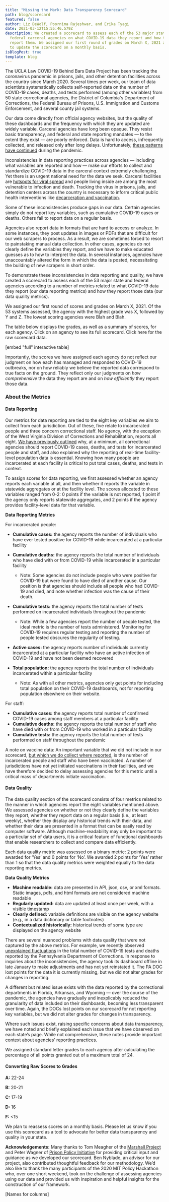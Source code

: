```yaml
---
title: "Missing the Mark: Data Transparency Scorecard"
path: blog/scorecard
featured: false
author: Liz DeWolf, Poornima Rajeshwar, and Erika Tyagi
date: 2021-03-12T15:55:46.579Z
description: We created a scorecard to assess each of the 53 major state and
  federal carceral agencies on what COVID-19 data they report and how they
  report them. We assigned our first round of grades on March X, 2021 and plan
  to update the scorecard on a monthly basis.
isBlogPost: true
template: blog
---
```

The UCLA Law COVID-19 Behind Bars Data Project has been tracking the coronavirus pandemic in prisons, jails, and other detention facilities across the country since March 2020. Several times per week, our team of data scientists systematically collects self-reported data on the number of COVID-19 cases, deaths, and tests performed (among other variables) from 50 state correctional agencies, the District of Columbia's Department of Corrections, the Federal Bureau of Prisons, U.S. Immigration and Customs Enforcement, and several county jail systems.

Our data come directly from official agency websites, but the quality of these dashboards and the frequency with which they are updated are widely variable. Carceral agencies have long been opaque. They resist basic transparency, and federal and state reporting mandates — to the extent they exist — are poorly enforced. Data is hard to access, infrequently collected, and released only after long delays. Unfortunately, [these patterns have continued](https://uclacovidbehindbars.org/blog/data-reporting) during the pandemic.

Inconsistencies in data reporting practices across agencies — including what variables are reported and how — make our efforts to collect and standardize COVID-19 data in the carceral context extremely challenging. Yet there is an urgent national need for the data we seek. Carceral facilities are [hotspots for viral spread](https://jamanetwork.com/journals/jama/fullarticle/2768249) and people living inside are among the most vulnerable to infection and death. Tracking the virus in prisons, jails, and detention centers across the country is necessary to inform critical public health interventions like [decarceration and vaccination](https://www.nejm.org/doi/full/10.1056/NEJMp2100609). 

Some of these inconsistencies produce gaps in our data. Certain agencies simply do not report key variables, such as cumulative COVID-19 cases or deaths. Others fail to report data on a regular basis. 

Agencies also report data in formats that are hard to access or analyze. In some instances, they post updates in images or PDFs that are difficult for our web scrapers to process. As a result, we are sometimes forced to resort to painstaking manual data collection. In other cases, agencies do not clearly define the variables they report, and we have to make educated guesses as to how to interpret the data. In several instances, agencies have unaccountably altered the form in which the data is posted, necessitating the building of new scrapers in short order. 

To demonstrate these inconsistencies in data reporting and quality, we have created a scorecard to assess each of the 53 major state and federal agencies according to a number of metrics related to what COVID-19 data they report (our data reporting metrics) and how they report those data (our data quality metrics). 

We assigned our first round of scores and grades on March X, 2021. Of the 53 systems assessed, the agency with the highest grade was X, followed by Y and Z. The lowest scoring agencies were Blah and Blah. 

The table below displays the grades, as well as a summary of scores, for each agency. Click on an agency to see its full scorecard. Click here for the raw scorecard data. 

\[embed "full" interactive table]

Importantly, the scores we have assigned each agency do not reflect our judgment on how each has managed and responded to COVID-19 outbreaks, nor on how reliably we believe the reported data correspond to true facts on the ground. They reflect only our judgments on *how comprehensive* the data they report are and on *how efficiently* they report those data. 

### **About the Metrics**

#### **Data Reporting**

Our metrics for data reporting are tied to the eight key variables we aim to collect from each jurisdiction. Out of these, five relate to incarcerated people and three concern correctional staff. No agency, with the exception of the West Virginia Division of Corrections and Rehabilitation, reports all eight. [We have previously outlined](https://uclacovidbehindbars.org/blog/data-reporting) why, at a minimum, all correctional agencies should report COVID-19 cases, deaths, and tests for incarcerated people and staff, and also explained why the reporting of real-time facility-level population data is essential. Knowing how many people are incarcerated at each facility is critical to put total cases, deaths, and tests in context. 

To assign scores for data reporting, we first assessed whether an agency reports each variable at all, and then whether it reports the variable in statewide aggregates or at the facility level. The scores allocated to these variables ranged from 0-2: 0 points if the variable is not reported, 1 point if the agency only reports statewide aggregates, and 2 points if the agency provides facility-level data for that variable. 

**Data Reporting Metrics**

For incarcerated people:

* **Cumulative cases:** the agency reports the number of individuals who have ever tested positive for COVID-19 while incarcerated at a particular facility
* **Cumulative deaths:** the agency reports the total number of individuals who have died with or from COVID-19 while incarcerated in a particular facility

  * Note: Some agencies do not include people who were positive for COVID-19 but were found to have died of another cause. Our position is that agencies should include all people who had COVID-19 and died, and note whether infection was the cause of their death.
* **Cumulative tests:** the agency reports the total number of tests performed on incarcerated individuals throughout the pandemic

  * Note: While a few agencies report the number of people tested, the ideal metric is the number of tests administered. Monitoring for COVID-19 requires regular testing and reporting the number of people tested obscures the regularity of testing.
* **Active cases:** the agency reports number of individuals currently incarcerated at a particular facility who have an active infection of COVID-19 and have not been deemed recovered 
* **Total population:** the agency reports the total number of individuals incarcerated within a particular facility

  * Note: As with all other metrics, agencies only get points for including total population on their COVID-19 dashboards, not for reporting population elsewhere on their website.

For staff:

* **Cumulative cases:** the agency reports total number of confirmed COVID-19 cases among staff members at a particular facility
* **Cumulative deaths:** the agency reports the total number of staff who have died with or from COVID-19 who worked in a particular facility
* **Cumulative tests:** the agency reports the total number of tests performed on staff throughout the pandemic

A note on vaccine data: An important variable that we did not include in our scorecard, [but which we do collect where reported](https://uclacovidbehindbars.org/blog/vaccine-dashboard-data), is the number of incarcerated people and staff who have been vaccinated. A number of jurisdictions have not yet initiated vaccinations in their facilities, and we have therefore decided to delay assessing agencies for this metric until a critical mass of departments initiate vaccination. 

#### **Data Quality**

The data quality section of the scorecard consists of four metrics related to the manner in which agencies report the eight variables mentioned above. We assessed agencies on whether or not they clearly define the variables they report, whether they report data on a regular basis (i.e., at least weekly), whether they display any historical trends with their data, and whether their data are presented in a format that can be easily read by computer software. Although machine-readability may only be important to a particular set of data users, it is a critical feature of functional dashboards that enable researchers to collect and compare data efficiently. 

Each data quality metric was assessed on a binary metric: 2 points were awarded for ‘Yes’ and 0 points for ‘No’. We awarded 2 points for ‘Yes’ rather than 1 so that the data quality metrics were weighted equally to the data reporting metrics.

**Data Quality Metrics**

* **Machine readable:** data are presented in API, json, csv, or xml formats. Static images, pdfs, and html formats are not considered machine readable
* **Regularly updated:** data are updated at least once per week, with a visible timestamp
* **Clearly defined:** variable definitions are visible on the agency website (e.g., in a data dictionary or table footnotes)
* **Contextualized historically:** historical trends of some type are displayed on the agency website

There are several nuanced problems with data quality that were not captured by the above metrics. For example, we recently observed [unexplained fluctuations](https://www.post-gazette.com/news/crime-courts/2021/02/01/pennsylvania-corrections-prisons-significant-flaws-coronavirus-data-health-prisoners-tests/stories/202102010067) in the total number of COVID-19 tests and deaths reported by the Pennsylvania Department of Corrections. In response to inquiries about the inconsistencies, the agency took its dashboard offline in late January to make adjustments and has not yet reinstated it. The PA DOC lost points for the data it is currently missing, but we did not alter grades for changes in reporting. 

A different but related issue exists with the data reported by the correctional departments in Florida, Arkansas, and Wyoming — over the course of the pandemic, the agencies have gradually and inexplicably reduced the granularity of data included on their dashboards, becoming less transparent over time. Again, the DOCs lost points on our scorecard for not reporting key variables, but we did not alter grades for changes in transparency.

Where such issues exist, raising specific concerns about data transparency, we have noted and briefly explained each issue that we have observed on each state’s page. While not comprehensive, these notes provide important context about agencies’ reporting practices.

We assigned standard letter grades to each agency after calculating the percentage of all points granted out of a maximum total of 24.

#### **Converting Raw Scores to Grades**

**A:** 22-24

**B:** 20-21

**C:** 17-19

**D:** 16

**F:** <15

We plan to reassess scores on a monthly basis. Please let us know if you use this scorecard as a tool to advocate for better data transparency and quality in your state.

**Acknowledgements:** Many thanks to Tom Meagher of the [Marshall Project](https://www.themarshallproject.org/subscribe?gclid=Cj0KCQiAv6yCBhCLARIsABqJTjaBmCryPxFV6QCo8D-sICTpSC3ZeKeJ6jplLfyLgvBGruNeSxbSEFcaAmofEALw_wcB) and Peter Wagner of [Prison Policy Initiative](https://www.prisonpolicy.org/) for providing critical input and guidance as we developed our scorecard. Ben Nyblade, an advisor for our project, also contributed thoughtful feedback for our methodology. We’d also like to thank the many participants of the 2020 MIT Policy Hackathon who, over one short weekend, took on the challenge of assessing agencies using our data and provided us with inspiration and helpful insights for the construction of our framework.

\[Names for columns]